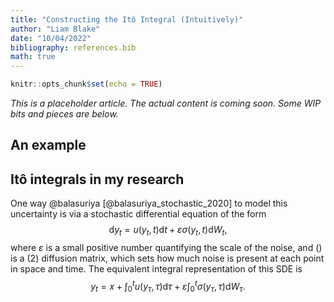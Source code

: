 ```yaml
---
title: "Constructing the Itô Integral (Intuitively)"
author: "Liam Blake"
date: "10/04/2022"
bibliography: references.bib
math: true
---
```


```r
knitr::opts_chunk$set(echo = TRUE)
```

*This is a placeholder article. The actual content is coming soon. Some WIP bits and pieces are below.*




## An example


## Itô integrals in my research

One way @balasuriya [@balasuriya_stochastic_2020] to model this uncertainty is via a stochastic differential equation of the form 
$$ 
\mathrm{d}y_t = u(y_t, t)\mathrm{d}t + \varepsilon\sigma(y_t, t)\mathrm{d}W_t,
$$
where $\varepsilon$ is a small positive number quantifying the scale of the noise, and \(\sigma\) is a \(2\times 2\) diffusion matrix, which sets how much noise is present at each point in space and time.
The equivalent integral representation of this SDE is 
$$
y_t = x + \int_0^t{u(y_\tau, \tau)\mathrm{d}\tau} + \varepsilon\int_0^t{\sigma(y_\tau, \tau)\mathrm{d}W_\tau}.
$$
